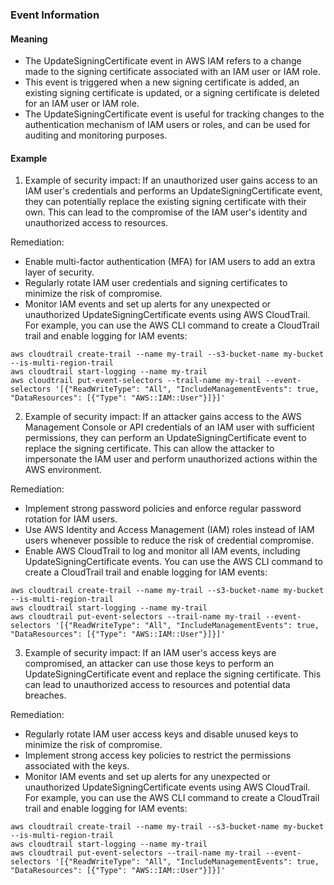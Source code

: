 
### Event Information

#### Meaning

- The UpdateSigningCertificate event in AWS IAM refers to a change made to the signing certificate associated with an IAM user or IAM role.
- This event is triggered when a new signing certificate is added, an existing signing certificate is updated, or a signing certificate is deleted for an IAM user or IAM role.
- The UpdateSigningCertificate event is useful for tracking changes to the authentication mechanism of IAM users or roles, and can be used for auditing and monitoring purposes.

#### Example

1. Example of security impact: If an unauthorized user gains access to an IAM user's credentials and performs an UpdateSigningCertificate event, they can potentially replace the existing signing certificate with their own. This can lead to the compromise of the IAM user's identity and unauthorized access to resources.

Remediation:
- Enable multi-factor authentication (MFA) for IAM users to add an extra layer of security.
- Regularly rotate IAM user credentials and signing certificates to minimize the risk of compromise.
- Monitor IAM events and set up alerts for any unexpected or unauthorized UpdateSigningCertificate events using AWS CloudTrail. For example, you can use the AWS CLI command to create a CloudTrail trail and enable logging for IAM events:

```
aws cloudtrail create-trail --name my-trail --s3-bucket-name my-bucket --is-multi-region-trail
aws cloudtrail start-logging --name my-trail
aws cloudtrail put-event-selectors --trail-name my-trail --event-selectors '[{"ReadWriteType": "All", "IncludeManagementEvents": true, "DataResources": [{"Type": "AWS::IAM::User"}]}]'
```

2. Example of security impact: If an attacker gains access to the AWS Management Console or API credentials of an IAM user with sufficient permissions, they can perform an UpdateSigningCertificate event to replace the signing certificate. This can allow the attacker to impersonate the IAM user and perform unauthorized actions within the AWS environment.

Remediation:
- Implement strong password policies and enforce regular password rotation for IAM users.
- Use AWS Identity and Access Management (IAM) roles instead of IAM users whenever possible to reduce the risk of credential compromise.
- Enable AWS CloudTrail to log and monitor all IAM events, including UpdateSigningCertificate events. You can use the AWS CLI command to create a CloudTrail trail and enable logging for IAM events:

```
aws cloudtrail create-trail --name my-trail --s3-bucket-name my-bucket --is-multi-region-trail
aws cloudtrail start-logging --name my-trail
aws cloudtrail put-event-selectors --trail-name my-trail --event-selectors '[{"ReadWriteType": "All", "IncludeManagementEvents": true, "DataResources": [{"Type": "AWS::IAM::User"}]}]'
```

3. Example of security impact: If an IAM user's access keys are compromised, an attacker can use those keys to perform an UpdateSigningCertificate event and replace the signing certificate. This can lead to unauthorized access to resources and potential data breaches.

Remediation:
- Regularly rotate IAM user access keys and disable unused keys to minimize the risk of compromise.
- Implement strong access key policies to restrict the permissions associated with the keys.
- Monitor IAM events and set up alerts for any unexpected or unauthorized UpdateSigningCertificate events using AWS CloudTrail. For example, you can use the AWS CLI command to create a CloudTrail trail and enable logging for IAM events:

```
aws cloudtrail create-trail --name my-trail --s3-bucket-name my-bucket --is-multi-region-trail
aws cloudtrail start-logging --name my-trail
aws cloudtrail put-event-selectors --trail-name my-trail --event-selectors '[{"ReadWriteType": "All", "IncludeManagementEvents": true, "DataResources": [{"Type": "AWS::IAM::User"}]}]'
```

